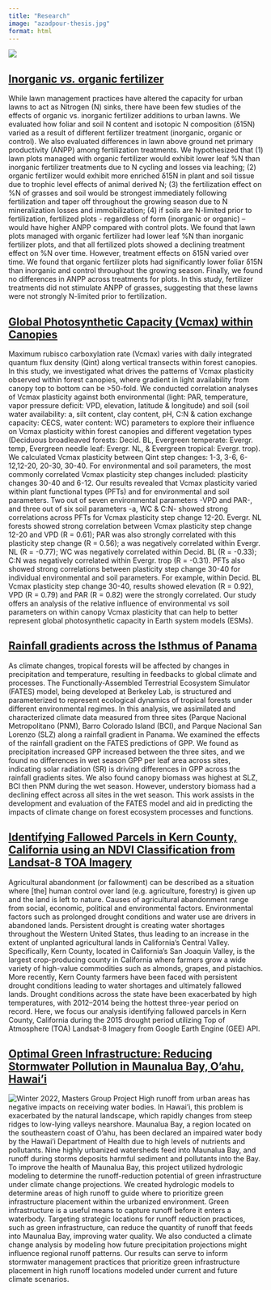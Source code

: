 ```yaml
---
title: "Research"
image: "azadpour-thesis.jpg"
format: html
---
```


![](images/azadpour-thesis.jpg)

## [Inorganic *vs.* organic fertilizer](https://collections.lib.utah.edu/ark:/87278/s6bk7290)

<left> While lawn management practices have altered the capacity for urban lawns to act as Nitrogen (N) sinks, there have been few studies of the effects of organic vs. inorganic fertilizer additions to urban lawns. We evaluated how foliar and soil N content and isotopic N composition (δ15N) varied as a result of different fertilizer treatment (inorganic, organic or control). We also evaluated differences in lawn above ground net primary productivity (ANPP) among fertilization treatments. We hypothesized that (1) lawn plots managed with organic fertilizer would exhibit lower leaf %N than inorganic fertilizer treatments due to N cycling and losses via leaching; (2) organic fertilizer would exhibit more enriched δ15N in plant and soil tissue due to trophic level effects of animal derived N; (3) the fertilization effect on %N of grasses and soil would be strongest immediately following fertilization and taper off throughout the growing season due to N mineralization losses and immobilization; (4) if soils are N-limited prior to fertilization, fertilized plots - regardless of form (inorganic or organic) -- would have higher ANPP compared with control plots. We found that lawn plots managed with organic fertilizer had lower leaf %N than inorganic fertilizer plots, and that all fertilized plots showed a declining treatment effect on %N over time. However, treatment effects on δ15N varied over time. We found that organic fertilizer plots had significantly lower foliar δ15N than inorganic and control throughout the growing season. Finally, we found no differences in ANPP across treatments for plots. In this study, fertilizer treatments did not stimulate ANPP of grasses, suggesting that these lawns were not strongly N-limited prior to fertilization.

## [Global Photosynthetic Capacity (Vcmax) within Canopies](https://agu-do03.confex.com/agu/fm19/meetingapp.cgi/Paper/500362)

Maximum rubisco carboxylation rate (Vcmax) varies with daily integrated quantum flux density (Qint) along vertical transects within forest canopies. In this study, we investigated what drives the patterns of Vcmax plasticity observed within forest canopies, where gradient in light availability from canopy top to bottom can be \>50-fold. We conducted correlation analyses of Vcmax plasticity against both environmental (light: PAR, temperature, vapor pressure deficit: VPD, elevation, latitude & longitude) and soil (soil water availability: a, silt content, clay content, pH, C:N & cation exchange capacity: CECS, water content: WC) parameters to explore their influence on Vcmax plasticity within forest canopies and different vegetation types (Deciduous broadleaved forests: Decid. BL, Evergreen temperate: Evergr. temp, Evergreen needle leaf: Evergr. NL, & Evergreen tropical: Evergr. trop). We calculated Vcmax plasticity between Qint step changes: 1-3, 3-6, 6-12,12-20, 20-30, 30-40. For environmental and soil parameters, the most commonly correlated Vcmax plasticity step changes included: plasticity changes 30-40 and 6-12. Our results revealed that Vcmax plasticity varied within plant functional types (PFTs) and for environmental and soil parameters. Two out of seven environmental parameters -VPD and PAR-, and three out of six soil parameters -a, WC & C:N- showed strong correlations across PFTs for Vcmax plasticity step change 12-20. Evergr. NL forests showed strong correlation between Vcmax plasticity step change 12-20 and VPD (R = 0.61); PAR was also strongly correlated with this plasticity step change (R = 0.56); a was negatively correlated within Evergr. NL (R = -0.77); WC was negatively correlated within Decid. BL (R = -0.33); C:N was negatively correlated within Evergr. trop (R = -0.31). PFTs also showed strong correlations between plasticity step change 30-40 for individual environmental and soil parameters. For example, within Decid. BL Vcmax plasticity step change 30-40, results showed elevation (R = 0.92), VPD (R = 0.79) and PAR (R = 0.82) were the strongly correlated. Our study offers an analysis of the relative influence of environmental vs soil parameters on within canopy Vcmax plasticity that can help to better represent global photosynthetic capacity in Earth system models (ESMs).

## [Rainfall gradients across the Isthmus of Panama](https://www.osti.gov/dataexplorer/biblio/dataset/1633769)

As climate changes, tropical forests will be affected by changes in precipitation and temperature, resulting in feedbacks to global climate and processes. The Functionally-Assembled Terrestrial Ecosystem Simulator (FATES) model, being developed at Berkeley Lab, is structured and parameterized to represent ecological dynamics of tropical forests under different environmental regimes. In this analysis, we assimilated and characterized climate data measured from three sites (Parque Nacional Metropolitano (PNM), Barro Colorado Island (BCI), and Parque Nacional San Lorenzo (SLZ) along a rainfall gradient in Panama. We examined the effects of the rainfall gradient on the FATES predictions of GPP. We found as precipitation increased GPP increased between the three sites, and we found no differences in wet season GPP per leaf area across sites, indicating solar radiation (SR) is driving differences in GPP across the rainfall gradients sites. We also found canopy biomass was highest at SLZ, BCI then PNM during the wet season. However, understory biomass had a declining effect across all sites in the wet season. This work assists in the development and evaluation of the FATES model and aid in predicting the impacts of climate change on forest ecosystem processes and functions.

## [Identifying Fallowed Parcels in Kern County, California using an NDVI Classification from Landsat-8 TOA Imagery](https://emlab.ucsb.edu/about/our-team/elmera-azadpour)

Agricultural abandonment (or fallowment) can be described as a situation where \[the\] human control over land (e.g. agriculture, forestry) is given up and the land is left to nature. Causes of agricultural abandonment range from social, economic, political and environmental factors. Environmental factors such as prolonged drought conditions and water use are drivers in abandoned lands. Persistent drought is creating water shortages throughout the Western United States, thus leading to an increase in the extent of unplanted agricultural lands in California's Central Valley. Specifically, Kern County, located in California's San Joaquin Valley, is the largest crop-producing county in California where farmers grow a wide variety of high-value commodities such as almonds, grapes, and pistachios. More recently, Kern County farmers have been faced with persistent drought conditions leading to water shortages and ultimately fallowed lands. Drought conditions across the state have been exacerbated by high temperatures, with 2012--2014 being the hottest three-year period on record. Here, we focus our analysis identifying fallowed parcels in Kern County, California during the 2015 drought period utilizing Top of Atmosphere (TOA) Landsat-8 Imagery from Google Earth Engine (GEE) API.

## [Optimal Green Infrastructure: Reducing Stormwater Pollution in Maunalua Bay, O'ahu, Hawai'i](https://bren.ucsb.edu/projects/optimal-green-infrastructure-reducing-stormwater-pollution-maunalua-bay-oahu-hawaii)

![Winter 2022, Masters Group Project](images/AlohaAina_W22.jpeg) High runoff from urban areas has negative impacts on receiving water bodies. In Hawai'i, this problem is exacerbated by the natural landscape, which rapidly changes from steep ridges to low-lying valleys nearshore. Maunalua Bay, a region located on the southeastern coast of O'ahu, has been declared an impaired water body by the Hawai'i Department of Health due to high levels of nutrients and pollutants. Nine highly urbanized watersheds feed into Maunalua Bay, and runoff during storms deposits harmful sediment and pollutants into the Bay. To improve the health of Maunalua Bay, this project utilized hydrologic modeling to determine the runoff-reduction potential of green infrastructure under climate change projections. We created hydrologic models to determine areas of high runoff to guide where to prioritize green infrastructure placement within the urbanized environment. Green infrastructure is a useful means to capture runoff before it enters a waterbody. Targeting strategic locations for runoff reduction practices, such as green infrastructure, can reduce the quantity of runoff that feeds into Maunalua Bay, improving water quality. We also conducted a climate change analysis by modeling how future precipitation projections might influence regional runoff patterns. Our results can serve to inform stormwater management practices that prioritize green infrastructure placement in high runoff locations modeled under current and future climate scenarios.

